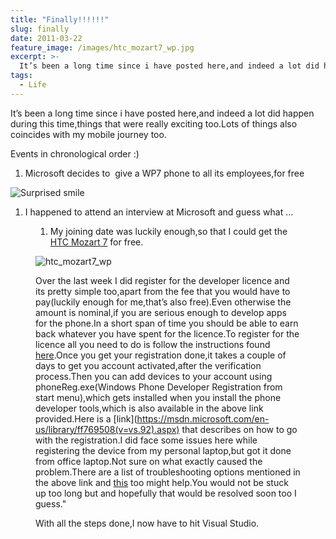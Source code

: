 ```yaml
---
title: "Finally!!!!!!"
slug: finally
date: 2011-03-22
feature_image: /images/htc_mozart7_wp.jpg
excerpt: >-
  It’s been a long time since i have posted here,and indeed a lot did happen during this time,things that were really exciting too.Lots of things also coincides with my mobile...
tags:
  - Life
---
```

It’s been a long time since i have posted here,and indeed a lot did happen during this time,things that were really exciting too.Lots of things also coincides with my mobile journey too.

Events in chronological order :)

1.  Microsoft decides to  give a WP7 phone to all its employees,for free

![Surprised smile](https://rahulpnath.files.wordpress.com/2011/03/wlemoticon-surprisedsmile.png)

1.  I happened to attend an interview at Microsoft and guess what …

<Figure src="https://rahulpnath.files.wordpress.com/2011/03/wlemoticon-surprisedsmile.png" caption="![Surprised smile](https://rahulpnath.files.wordpress.com/2011/03/wlemoticon-surprisedsmile.png)" />

1.  My joining date was luckily enough,so that I could get the [HTC Mozart 7](https://www.htc.com/www/product/7mozart/overview.html) for free.

![htc_mozart7_wp](/images/htc_mozart7_wp.jpg)

Over the last week I did register for the developer licence and its pretty simple too,apart from the fee that you would have to pay(luckily enough for me,that’s also free).Even otherwise the amount is nominal,if you are serious enough to develop apps for the phone.In a short span of time you should be able to earn back whatever you have spent for the licence.To register for the licence all you need to do is follow the instructions found [here](https://create.msdn.com/en-US/).Once you get your registration done,it takes a couple of days to get you account activated,after the verification process.Then you can add devices to your account using phoneReg.exe(Windows Phone Developer Registration from start menu),which gets installed when you install the phone developer tools,which is also available in the above link provided.Here is a \[link\](https://msdn.microsoft.com/en-us/library/ff769508(v=vs.92).aspx) that describes on how to go with the registration.I did face some issues here while registering the device from my personal laptop,but got it done from office laptop.Not sure on what exactly caused the problem.There are a list of troubleshooting options mentioned in the above link and [this](http://forums.create.msdn.com/forums/p/73498/451621.aspx) too might help.You would not be stuck up too long but and hopefully that would be resolved soon too I guess."

With all the steps done,I now have to hit Visual Studio.